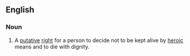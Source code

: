 ==English==

===Noun===
{{en-noun|head=[[right]]-to-[[die]]|rights-to-die}}
{{wikipedia}}

#A [[putative]] [[right]] for a person to decide not to be kept alive by [[heroic]] means and to die with dignity.